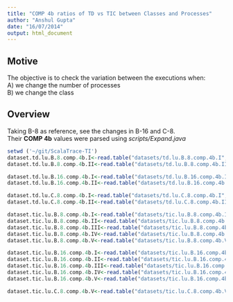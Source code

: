 ```yaml
---
title: "COMP 4b ratios of TD vs TIC between Classes and Processes"
author: "Anshul Gupta"
date: "16/07/2014"
output: html_document
---
```


## Motive
The objective is to check the variation between the executions when:  
A) we change the number of processes  
B) we change the class  

## Overview
Taking B-8 as reference, see the changes in B-16 and C-8.  
Their **COMP 4b** values were parsed using _scripts/Expand.java_  

```r
setwd ('~/git/ScalaTrace-TI')
dataset.td.lu.B.8.comp.4b.I<-read.table("datasets/td.lu.B.8.comp.4b.I", header=TRUE)
dataset.td.lu.B.8.comp.4b.II<-read.table("datasets/td.lu.B.8.comp.4b.II", header=TRUE)

dataset.td.lu.B.16.comp.4b.I<-read.table("datasets/td.lu.B.16.comp.4b.I", header=TRUE)
dataset.td.lu.B.16.comp.4b.II<-read.table("datasets/td.lu.B.16.comp.4b.II", header=TRUE)

dataset.td.lu.C.8.comp.4b.I<-read.table("datasets/td.lu.C.8.comp.4b.I", header=TRUE)
dataset.td.lu.C.8.comp.4b.II<-read.table("datasets/td.lu.C.8.comp.4b.II", header=TRUE)

dataset.tic.lu.B.8.comp.4b.I<-read.table("datasets/tic.lu.B.8.comp.4b.I", header=TRUE)
dataset.tic.lu.B.8.comp.4b.II<-read.table("datasets/tic.lu.B.8.comp.4b.II", header=TRUE)
dataset.tic.lu.B.8.comp.4b.III<-read.table("datasets/tic.lu.B.8.comp.4b.III", header=TRUE)
dataset.tic.lu.B.8.comp.4b.IV<-read.table("datasets/tic.lu.B.8.comp.4b.IV", header=TRUE)
dataset.tic.lu.B.8.comp.4b.V<-read.table("datasets/tic.lu.B.8.comp.4b.V", header=TRUE)

dataset.tic.lu.B.16.comp.4b.I<-read.table("datasets/tic.lu.B.16.comp.4b.I", header=TRUE)
dataset.tic.lu.B.16.comp.4b.II<-read.table("datasets/tic.lu.B.16.comp.4b.II", header=TRUE)
dataset.tic.lu.B.16.comp.4b.III<-read.table("datasets/tic.lu.B.16.comp.4b.III", header=TRUE)
dataset.tic.lu.B.16.comp.4b.IV<-read.table("datasets/tic.lu.B.16.comp.4b.IV", header=TRUE)
dataset.tic.lu.B.16.comp.4b.V<-read.table("datasets/tic.lu.B.16.comp.4b.V", header=TRUE)

dataset.tic.lu.C.8.comp.4b.V<-read.table("datasets/tic.lu.C.8.comp.4b.V", header=TRUE)
```


```r

```


